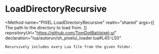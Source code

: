 
# LoadDirectoryRecursive
<Method
	name="PIXEL.LoadDirectoryRecursive"
	realm="shared"
	args={[
		<Argument type="string" name="basePath">The path to the directory to load from.</Argument>
	]}
	repositoryUrl="https://github.com/TomDotBat/pixel-ui"
	declaration="lua/autorun/sh_pixelui_loader.lua#L45-L50"
>
	Recursively includes every Lua file from the given folder.
</Method>